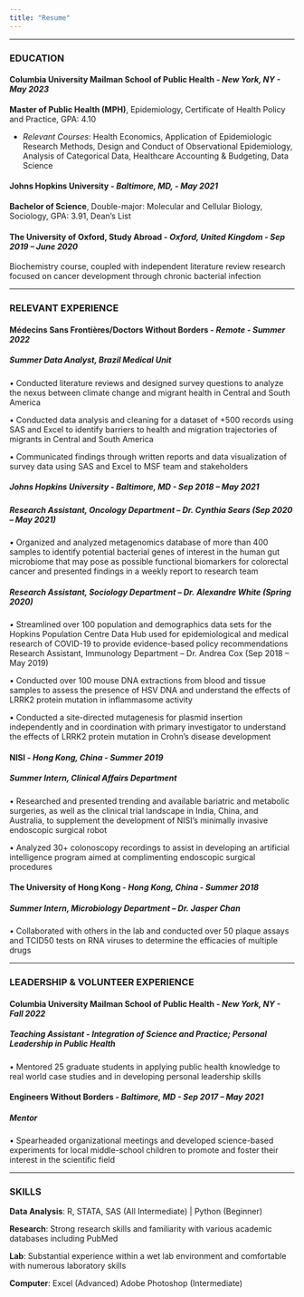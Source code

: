 ```yaml
---
title: "Resume"
---
```

------


### **EDUCATION**
#### **Columbia University Mailman School of Public Health**	- *New York, NY - May 2023*

**Master of Public Health (MPH)**, Epidemiology, Certificate of Health Policy and Practice, GPA: 4.10

* *Relevant Courses*: Health Economics, Application of Epidemiologic Research Methods, Design and Conduct of Observational Epidemiology, Analysis of Categorical Data, Healthcare Accounting & Budgeting, Data Science

#### **Johns Hopkins University**	- *Baltimore, MD, -	            May 2021*

**Bachelor of Science**, Double-major: Molecular and Cellular Biology, Sociology, GPA: 3.91, Dean’s List 

#### **The University of Oxford, Study Abroad** 			         - *Oxford, United Kingdom 	           -  Sep 2019 – June 2020*
Biochemistry course, coupled with independent literature review research focused on cancer development through chronic bacterial infection 

------


### **RELEVANT EXPERIENCE**

#### **Médecins Sans Frontières/Doctors Without Borders** 	- *Remote	          -  Summer 2022*
##### *Summer Data Analyst, Brazil Medical Unit*

•	Conducted literature reviews and designed survey questions to analyze the nexus between climate change and migrant health in Central and South America

•	Conducted data analysis and cleaning for a dataset of +500 records using SAS and Excel to identify barriers to health and migration trajectories of migrants in Central and South America

•	Communicated findings through written reports and data visualization of survey data using SAS and Excel to MSF team and stakeholders 	

##### **Johns Hopkins University** - 	*Baltimore, MD	    -    Sep 2018 – May 2021*
##### *Research Assistant, Oncology Department – Dr. Cynthia Sears (Sep 2020 – May 2021)*

•	Organized and analyzed metagenomics database of more than 400 samples to identify potential bacterial genes of interest in the human gut microbiome that may pose as possible functional biomarkers for colorectal cancer and presented findings in a weekly report to research team

##### *Research Assistant, Sociology Department – Dr. Alexandre White (Spring 2020)*

•	Streamlined over 100 population and demographics data sets for the Hopkins Population Centre Data Hub used for epidemiological and medical research of COVID-19 to provide evidence-based policy recommendations
Research Assistant, Immunology Department – Dr. Andrea Cox (Sep 2018 – May 2019)

•	Conducted over 100 mouse DNA extractions from blood and tissue samples to assess the presence of HSV DNA and understand the effects of LRRK2 protein mutation in inflammasome activity

•	Conducted a site-directed mutagenesis for plasmid insertion independently and in coordination with primary investigator to understand the effects of LRRK2 protein mutation in Crohn’s disease development

#### **NISI**  - 	*Hong Kong, China	                   -                 Summer 2019*
##### *Summer Intern, Clinical Affairs Department* 

•	Researched and presented trending and available bariatric and metabolic surgeries, as well as the clinical trial landscape in India, China, and Australia, to supplement the development of NISI’s minimally invasive endoscopic surgical robot

•	Analyzed 30+ colonoscopy recordings to assist in developing an artificial intelligence program aimed at complimenting endoscopic surgical procedures

#### **The University of Hong Kong** - 	*Hong Kong, China	                 -                   Summer 2018*
##### *Summer Intern, Microbiology Department – Dr. Jasper Chan*

•	Collaborated with others in the lab and conducted over 50 plaque assays and TCID50 tests on RNA viruses to determine the efficacies of multiple drugs 

------


### **LEADERSHIP & VOLUNTEER EXPERIENCE**

#### **Columbia University Mailman School of Public Health** - 	*New York, NY	  -   Fall 2022*
##### *Teaching Assistant - Integration of Science and Practice; Personal Leadership in Public Health*

•	Mentored 25 graduate students in applying public health knowledge to real world case studies and in developing personal leadership skills 

#### **Engineers Without Borders** - 	*Baltimore, MD	          -             Sep 2017 – May 2021*
##### *Mentor*

•	Spearheaded organizational meetings and developed science-based experiments for local middle-school children to promote and foster their interest in the scientific field 

------


### **SKILLS**

**Data Analysis**: R, STATA, SAS (All Intermediate) | Python (Beginner) 

**Research**: Strong research skills and familiarity with various academic databases including PubMed

**Lab**: Substantial experience within a wet lab environment and comfortable with numerous laboratory skills

**Computer**: Excel (Advanced) Adobe Photoshop (Intermediate)


